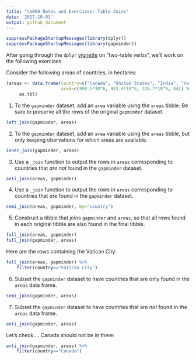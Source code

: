 ```yaml
---
title: "cm009 Notes and Exercises: Table Joins"
date: '2017-10-03'
output: github_document
---
```


```r
suppressPackageStartupMessages(library(dplyr))
suppressPackageStartupMessages(library(gapminder))
```


After going through the `dplyr` [vignette](https://cran.r-project.org/web/packages/dplyr/vignettes/two-table.html) on "two-table verbs", we'll work on the following exercises.


Consider the following areas of countries, in hectares:

```r
(areas <- data.frame(country=c("Canada", "United States", "India", "Vatican City"),
                     area=c(998.5*10^6, 983.4*10^6, 328.7*10^6, 44)) %>% 
     as.tbl)
```


1. To the `gapminder` dataset, add an `area` variable using the `areas` tibble. Be sure to preserve all the rows of the original `gapminder` dataset.

```r
left_join(gapminder, areas)
```


2. To the `gapminder` dataset, add an `area` variable using the `areas` tibble, but only keeping obervations for which areas are available. 

```r
inner_join(gapminder, areas)
```

3. Use a `_join` function to output the rows in `areas` corresponding to countries that _are not_ found in the `gapminder` dataset. 

```r
anti_join(areas, gapminder)
```


4. Use a `_join` function to output the rows in `areas` corresponding to countries that _are_ found in the `gapminder` dataset. 

```r
semi_join(areas, gapminder, by="country")
```

5. Construct a tibble that joins `gapminder` and `areas`, so that all rows found in each original tibble are also found in the final tibble. 

```r
full_join(areas, gapminder)
full_join(gapminder, areas)
```

Here are the rows containing the Vatican City:

```r
full_join(areas, gapminder) %>% 
    filter(country=="Vatican City")
```


6. Subset the `gapminder` dataset to have countries that are only found in the `areas` data frame. 

```r
semi_join(gapminder, areas)
```

7. Subset the `gapminder` dataset to have countries that are _not_ found in the `areas` data frame. 

```r
anti_join(gapminder, areas)
```

Let's check.... Canada should not be in there:

```r
anti_join(gapminder, areas) %>% 
    filter(country=="Canada")
```

